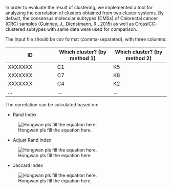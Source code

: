 In order to evaluate the result of clustering, we implemented a tool for analyzing the correlation of clusters obtained from two cluster systems. By default, the consensus molecular subtypes (CMSs) of Colorectal cancer (CRC) samples ([Guinney, J., Dienstmann, R., 2015](https://www.nature.com/articles/nm.3967)) as well as [CrossICC](https://github.com/bioinformatist/CrossICC)-clustered subtypes with same data were used for comparison.

The input file should be *csv* format (comma-separated), with three columns:

| ID                       | Which cluster? (by method 1) | Which cluster? (by method 2) |
|--------------------------|------------------------------|------------------------------|
| XXXXXXX                  | C1                           | K5                           |
| XXXXXXX                  | C7                           | K8                           |
| XXXXXXX                  | C4                           | K2                           |
| ...                      | ...                          | ...                          |

The correlation can be calculated based on:

- Rand Index

![Hongwan pls fill the equation here.](https://www.baidu.com/img/bd_logo1.png)

- Adjust Rand Index

![Hongwan pls fill the equation here.](https://www.baidu.com/img/bd_logo1.png)

- Jaccard Index

![Hongwan pls fill the equation here.](https://www.baidu.com/img/bd_logo1.png)
